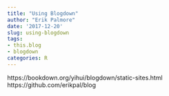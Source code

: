 ```yaml
---
title: "Using Blogdown"
author: "Erik Palmore"
date: '2017-12-20'
slug: using-blogdown
tags:
- this.blog
- blogdown
categories: R
---
```


https://bookdown.org/yihui/blogdown/static-sites.html
https://github.com/erikpal/blog